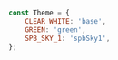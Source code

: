 
<Props of={StoreBanner} />

```javascript

const Theme = {
    CLEAR_WHITE: 'base',
    GREEN: 'green',
    SPB_SKY_1: 'spbSky1',
};

```
